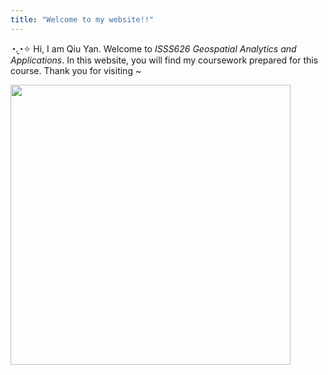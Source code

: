 ```yaml
---
title: "Welcome to my website!!"
---
```


◔.̮◔✧ Hi, I am Qiu Yan. Welcome to *ISSS626 Geospatial Analytics and Applications*. In this website, you will find my coursework prepared for this course. Thank you for visiting \~

![](images/6a23814e-65b6-4f74-a8c5-b8df27ed6b53.png){fig-align="center" width="448"}
